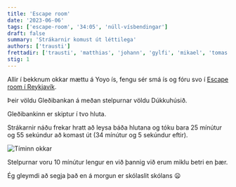 ```yaml
---
title: 'Escape room'
date: '2023-06-06'
tags: ['escape-room', '34:05', 'núll-vísbendingar']
draft: false
summary: 'Strákarnir komust út léttilega'
authors: ['trausti']
frettadir: ['trausti', 'matthias', 'johann', 'gylfi', 'mikael', 'tomas', 'sigurdor']
stig: 1
---
```


Allir í bekknum okkar mættu á Yoyo ís, fengu sér smá ís og fóru svo í
[Escape room í Reykjavík](https://www.google.com/maps/place/Reykjav%C3%ADk+Escape/@64.1450405,-21.9126813,18.82z).

Þeir völdu Gleðibankan á meðan stelpurnar völdu Dúkkuhúsið.

Gleðibankinn er skiptur í tvo hluta.

Strákarnir náðu frekar hratt að leysa báða hlutana og tóku bara 25 mínútur og 55 sekúndur að komast út (34 mínútur og 5 sekúndur eftir).

![Tíminn okkar](/static/images/faerslur/fretta-upp-vefsiduna/escape-room.jpg)

Stelpurnar voru 10 mínútur lengur en við þannig við erum miklu betri en þær.

Ég gleymdi að segja það en á morgun er skólaslit skólans 😦
